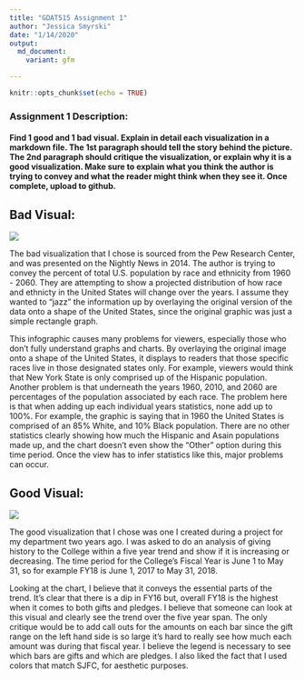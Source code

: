```yaml
---
title: "GDAT515 Assignment 1"
author: "Jessica Smyrski"
date: "1/14/2020"
output:
  md_document:
    variant: gfm

---
```


```r
knitr::opts_chunk$set(echo = TRUE)
```
### Assignment 1 Description:

#### Find 1 good and 1 bad visual. Explain in detail each visualization in a markdown file. The 1st paragraph should tell the story behind the picture. The 2nd paragraph should critique the visualization, or explain why it is a good visualization. Make sure to explain what you think the author is trying to convey and what the reader might think when they see it. Once complete, upload to github.

## Bad Visual:

![](Bad_Vis.png)

  The bad visualization that I chose is sourced from the Pew Research Center, and was presented on the Nightly News in 2014. The author is trying to convey the percent of total U.S. population by race and ethnicity from 1960 - 2060. They are attempting to show a projected distribution of how race and ethnicty in the United States will change over the years. I assume they wanted to "jazz" the information up by overlaying the original version of the data onto a shape of the United States, since the original graphic was just a simple rectangle graph.
 
  This infographic causes many problems for viewers, especially those who don't fully understand graphs and charts. By overlaying the original image onto a shape of the United States, it displays to readers that those specific races live in those designated states only. For example, viewers would think that New York State is only comprised up of the Hispanic population. Another problem is that underneath the years 1960, 2010, and 2060 are percentages of the population associated by each race. The problem here is that when adding up each individual years statistics, none add up to 100%. For example, the graphic is saying that in 1960 the United States is comprised of an 85% White, and 10% Black population. There are no other statistics clearly showing how much the Hispanic and Asain populations made up, and the chart doesn't even show the "Other" option during this time period. Once the view has to infer statistics like this, major problems can occur.

## Good Visual:

![](Good_Vis.png)

  The good visualization that I chose was one I created during a project for my department two years ago. I was asked to do an analysis of giving history to the College within a five year trend and show if it is increasing or decreasing. The time period for the College's Fiscal Year is June 1 to May 31, so for example FY18 is June 1, 2017 to May 31, 2018.

  Looking at the chart, I believe that it conveys the essential parts of the trend. It's clear that there is a dip in FY16 but, overall FY18 is the highest when it comes to both gifts and pledges. I believe that someone can look at this visual and clearly see the trend over the five year span. The only critique would be to add call outs for the amounts on each bar since the gift range on the left hand side is so large it's hard to really see how much each amount was during that fiscal year. I believe the legend is necessary to see which bars are gifts and which are pledges. I also liked the fact that I used colors that match SJFC, for aesthetic purposes.
